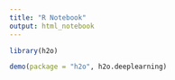 ```yaml
---
title: "R Notebook"
output: html_notebook
---
```


```r
library(h2o)

demo(package = "h2o", h2o.deeplearning)

```

